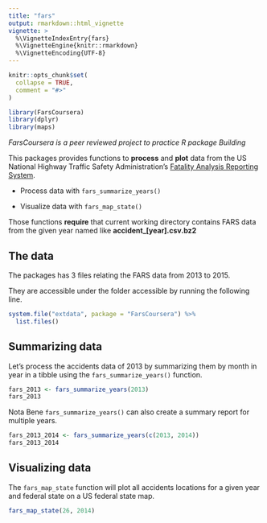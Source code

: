```yaml
---
title: "fars"
output: rmarkdown::html_vignette
vignette: >
  %\VignetteIndexEntry{fars}
  %\VignetteEngine{knitr::rmarkdown}
  %\VignetteEncoding{UTF-8}
---
```


```r
knitr::opts_chunk$set(
  collapse = TRUE,
  comment = "#>"
)
```

```r
library(FarsCoursera)
library(dplyr)
library(maps)
```

*FarsCoursera is a peer reviewed project to practice R package Building*  

This packages provides functions to **process** and **plot** data from the US National Highway Traffic Safety Administration's [Fatality Analysis Reporting System](https://www.nhtsa.gov/research-data/fatality-analysis-reporting-system-fars).


* Process data with `fars_summarize_years()`

* Visualize data with `fars_map_state()`

Those functions **require** that current working directory contains FARS data from the given year named like **accident_[year].csv.bz2**


## The data

The packages has 3 files relating the FARS data from 2013 to 2015.

They are accessible under the folder accessible by running the following line.

```r
system.file("extdata", package = "FarsCoursera") %>% 
  list.files()
```



## Summarizing data 

Let's process the accidents data of 2013 by summarizing them by month in year in a tibble using the `fars_summarize_years()` function.


```r
fars_2013 <- fars_summarize_years(2013)
fars_2013
```

Nota Bene `fars_summarize_years()` can also create a summary report for multiple years.

```r
fars_2013_2014 <- fars_summarize_years(c(2013, 2014))
fars_2013_2014
```

## Visualizing data

The `fars_map_state` function will plot all accidents locations for a given year and federal state on a US federal state map.

```r
fars_map_state(26, 2014)
```

